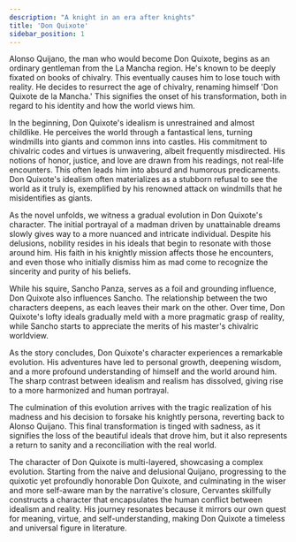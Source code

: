 ```yaml
---
description: "A knight in an era after knights"
title: 'Don Quixote'
sidebar_position: 1
---
```


Alonso Quijano, the man who would become Don Quixote, begins as an ordinary gentleman from the La Mancha region. He's known to be deeply fixated on books of chivalry. This eventually causes him to lose touch with reality. He decides to resurrect the age of chivalry, renaming himself 'Don Quixote de la Mancha.' This signifies the onset of his transformation, both in regard to his identity and how the world views him.

In the beginning, Don Quixote's idealism is unrestrained and almost childlike. He perceives the world through a fantastical lens, turning windmills into giants and common inns into castles. His commitment to chivalric codes and virtues is unwavering, albeit frequently misdirected. His notions of honor, justice, and love are drawn from his readings, not real-life encounters. This often leads him into absurd and humorous predicaments. Don Quixote's idealism often materializes as a stubborn refusal to see the world as it truly is, exemplified by his renowned attack on windmills that he misidentifies as giants.

As the novel unfolds, we witness a gradual evolution in Don Quixote's character. The initial portrayal of a madman driven by unattainable dreams slowly gives way to a more nuanced and intricate individual. Despite his delusions, nobility resides in his ideals that begin to resonate with those around him. His faith in his knightly mission affects those he encounters, and even those who initially dismiss him as mad come to recognize the sincerity and purity of his beliefs.

While his squire, Sancho Panza, serves as a foil and grounding influence, Don Quixote also influences Sancho. The relationship between the two characters deepens, as each leaves their mark on the other. Over time, Don Quixote's lofty ideals gradually meld with a more pragmatic grasp of reality, while Sancho starts to appreciate the merits of his master's chivalric worldview.

As the story concludes, Don Quixote's character experiences a remarkable evolution. His adventures have led to personal growth, deepening wisdom, and a more profound 
understanding of himself and the world around him. The sharp contrast between idealism and realism has dissolved, giving rise to a more harmonized and human portrayal.

The culmination of this evolution arrives with the tragic realization of his madness and his decision to forsake his knightly persona, reverting back to Alonso Quijano. This final transformation is tinged with sadness, as it signifies the loss of the beautiful ideals that drove him, but it also represents a return to sanity and a reconciliation with the real world.

The character of Don Quixote is multi-layered, showcasing a complex evolution. Starting from the naive and delusional Quijano, progressing to the quixotic yet profoundly honorable Don Quixote, and culminating in the wiser and more self-aware man by the narrative's closure, Cervantes skillfully constructs a character that encapsulates the human conflict between idealism and reality. His journey resonates because it mirrors our own quest for meaning, virtue, and self-understanding, making Don Quixote a timeless and universal figure in literature.
